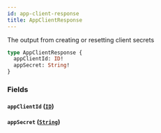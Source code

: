 ```yaml
---
id: app-client-response
title: AppClientResponse
---
```



The output from creating or resetting client secrets


```graphql
type AppClientResponse {
  appClientId: ID!
  appSecret: String!
}
```


### Fields

#### `appClientId` ([`ID`](/developers/shared-apis/adminidentity-api/graphql/reference/scalars/id))




#### `appSecret` ([`String`](/developers/shared-apis/adminidentity-api/graphql/reference/scalars/string))






